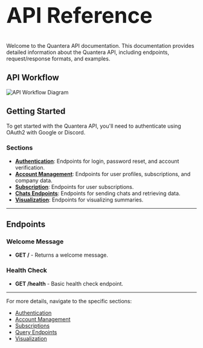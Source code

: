 # <div className="text-[90px] font-bold text-center tracking-tight"><h1>API Reference</h1></div>

Welcome to the Quantera API documentation. This documentation provides detailed information about the Quantera API, including endpoints, request/response formats, and examples.
## API Workflow

![API Workflow Diagram](/flow.png)

## Getting Started

To get started with the Quantera API, you'll need to authenticate using OAuth2 with Google or Discord.

### Sections

- **[Authentication](#)**: Endpoints for login, password reset, and account verification.
- **[Account Management](#)**: Endpoints for user profiles, subscriptions, and company data.
- **[Subscription](#)**: Endpoints for user subscriptions.
- **[Chats Endpoints](#)**: Endpoints for sending chats and retrieving data.
- **[Visualization](#)**: Endpoints for visualizing summaries.

---

## Endpoints

### Welcome Message

- **GET /** - Returns a welcome message.

### Health Check

- **GET /health** - Basic health check endpoint.

---

For more details, navigate to the specific sections:
- [Authentication](#)
- [Account Management](#)
- [Subscriptions](#)
- [Query Endpoints](#)
- [Visualization](#)